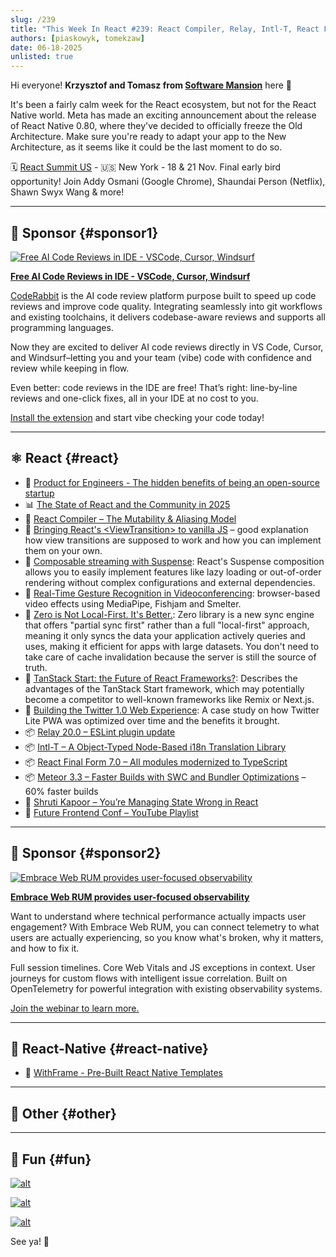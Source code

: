 ```yaml
---
slug: /239
title: "This Week In React #239: React Compiler, Relay, Intl-T, React Final Form | RN 0.80, New Architecture, iOS prebuilds, Stable JS API, Strict TS API, Expo Router, InstantDB, Granite | TypeBuddy, Worker Threads, ES Modules, H3, Playwright, cosmos.gl"
authors: [piaskowyk, tomekzaw]
date: 06-18-2025
unlisted: true
---
```


Hi everyone! **Krzysztof and Tomasz from [Software Mansion](https://swmansion.com/?utm_source=thisweekinreact)** here 👋

It's been a fairly calm week for the React ecosystem, but not for the React Native world. Meta has made an exciting announcement about the release of React Native 0.80, where they've decided to officially freeze the Old Architecture. Make sure you're ready to adapt your app to the New Architecture, as it seems like it could be the last moment to do so.

🗓️ [React Summit US](https://reactsummit.us/?utm_source=Newsletter&utm_medium=ThisWeekinReact) - 🇺🇸 New York - 18 & 21 Nov. Final early bird opportunity! Join Addy Osmani (Google Chrome), Shaundai Person (Netflix), Shawn Swyx Wang & more!

<!-- truncate -->


<Support />

---

## 💸 Sponsor {#sponsor1}

[![Free AI Code Reviews in IDE - VSCode, Cursor, Windsurf](/emails/issues/239/coderabbit.jpg)](https://coderabbit.link/tUMe5xC)

**[Free AI Code Reviews in IDE - VSCode, Cursor, Windsurf](https://coderabbit.link/tUMe5xC)**

[CodeRabbit](https://coderabbit.link/6ZXULSK) is the AI code review platform purpose built to speed up code reviews and improve code quality. Integrating seamlessly into git workflows and existing toolchains, it delivers codebase-aware reviews and supports all programming languages.

Now they are excited to deliver AI code reviews directly in VS Code, Cursor, and Windsurf–letting you and your team (vibe) code with confidence and review while keeping in flow.

Even better: code reviews in the IDE are free! That’s right: line-by-line reviews and one-click fixes, all in your IDE at no cost to you. 

[Install the extension](https://coderabbit.link/LszC1pB) and start vibe checking your code today!

---

## ⚛️ React {#react}

- 💸 [Product for Engineers - The hidden benefits of being an open-source startup](https://go.posthog.com/twir-jun18)
- 📊 [The State of React and the Community in 2025](https://blog.isquaredsoftware.com/2025/06/react-community-2025/)
- 📖 [React Compiler – The Mutability & Aliasing Model](https://github.com/facebook/react/blob/156b7a96f5669470182ad226306184576d6f150f/compiler/packages/babel-plugin-react-compiler/src/Inference/MUTABILITY_ALIASING_MODEL.md)
- 📜 [Bringing React's \<ViewTransition\> to vanilla JS](https://plainvanillaweb.com/blog/articles/2025-06-12-view-transitions/) – good explanation how view transitions are supposed to work and how you can implement them on your own.
- 📜 [Composable streaming with Suspense](https://twofoldframework.com/blog/composable-streaming-with-suspense): React's Suspense composition allows you to easily implement features like lazy loading or out-of-order rendering without complex configurations and external dependencies.
- 📜 [Real-Time Gesture Recognition in Videoconferencing](https://blog.swmansion.com/real-time-gesture-recognition-in-videoconferencing-4711855a1a53): browser-based video effects using MediaPipe, Fishjam and Smelter.
- 📜 [Zero is Not Local-First. It's Better.](https://jjenzz.com/zero-is-not-local-first-its-better/): Zero library is a new sync engine that offers "partial sync first" rather than a full "local-first" approach, meaning it only syncs the data your application actively queries and uses, making it efficient for apps with large datasets. You don't need to take care of cache invalidation because the server is still the source of truth.
- 📜 [TanStack Start: the Future of React Frameworks?](https://www.premieroctet.com/blog/en/tanstack-future-react-frameworks): Describes the advantages of the TanStack Start framework, which may potentially become a competitor to well-known frameworks like Remix or Next.js.
- 📜 [Building the Twitter 1.0 Web Experience](https://largeapps.dev/case-studies/twitter/): A case study on how Twitter Lite PWA was optimized over time and the benefits it brought.
- 📦 [Relay 20.0 – ESLint plugin update](https://github.com/facebook/relay/releases/tag/v20.0.0)
- 📦 [Intl-T – A Object-Typed Node-Based i18n Translation Library](https://github.com/nivandres/intl-t)
- 📦 [React Final Form 7.0 – All modules modernized to TypeScript](https://erikras.com/blog/final-form-to-typescript)
- 📦 [Meteor 3.3 – Faster Builds with SWC and Bundler Optimizations](https://dev.to/meteor/faster-builds-in-meteor-33-modern-build-stack-with-swc-and-bundler-optimizations-fm2) – 60% faster builds
- 🎥 [Shruti Kapoor – You’re Managing State Wrong in React](https://www.youtube.com/watch?v=c7FQP-tUn1U)
- 🎥 [Future Frontend Conf – YouTube Playlist](http://youtube.com/watch?v=xadj32ExtWo&list=PLKGgD1M40S4hHnZtFi_kPgRRjMay_2KMp)

<SubscribeFormEmbed placement="middle" />

---

## 💸 Sponsor {#sponsor2}

[![Embrace Web RUM provides user-focused observability](/emails/issues/239/embrace.jpg)](https://get.embrace.io/web-rum-launch-webinar?utm_source=newsletter&utm_medium=paid&utm_campaign=twir-6-18-2025)

**[Embrace Web RUM provides user-focused observability](https://get.embrace.io/web-rum-launch-webinar?utm_source=newsletter&utm_medium=paid&utm_campaign=twir-6-18-2025)**

Want to understand where technical performance actually impacts user engagement? With Embrace Web RUM, you can connect telemetry to what users are actually experiencing, so you know what's broken, why it matters, and how to fix it. 

Full session timelines. Core Web Vitals and JS exceptions in context. User journeys for custom flows with intelligent issue correlation. Built on OpenTelemetry for powerful integration with existing observability systems.

[Join the webinar to learn more.](https://get.embrace.io/web-rum-launch-webinar?utm_source=newsletter&utm_medium=paid&utm_campaign=twir-6-18-2025)

---

## 📱 React-Native {#react-native}

<Todo />

- 💸 [WithFrame - Pre-Built React Native Templates](https://withfra.me)

---

## 🔀 Other {#other}

<Todo />

---

## 🤭 Fun {#fun}

[![alt](/emails/issues/239/meme1.jpg)](https://x.com/mrousavy/status/1922994477712453742)

[![alt](/emails/issues/239/meme2.jpg)](https://x.com/SzymonRybczak/status/1925846421548196231)

[![alt](/emails/issues/239/meme3.jpg)](https://nerdy.dev/fathers-day-2025)

See ya! 👋
